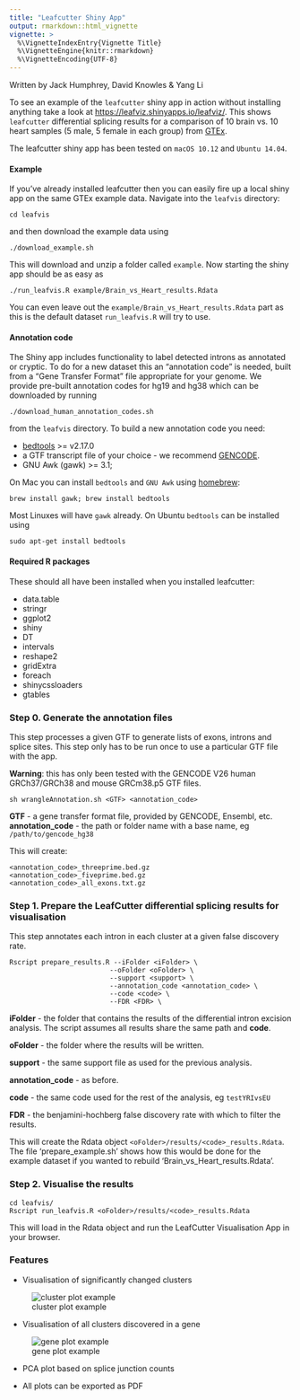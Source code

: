 ```yaml
---
title: "Leafcutter Shiny App"
output: rmarkdown::html_vignette
vignette: >
  %\VignetteIndexEntry{Vignette Title}
  %\VignetteEngine{knitr::rmarkdown}
  %\VignetteEncoding{UTF-8}
---
```


Written by Jack Humphrey, David Knowles & Yang Li

To see an example of the `leafcutter` shiny app in action without installing anything take a look at <https://leafviz.shinyapps.io/leafviz/>. This shows `leafcutter` differential splicing results for a comparison of 10 brain vs. 10 heart samples (5 male, 5 female in each group) from [GTEx](https://www.gtexportal.org/home/). 

The leafcutter shiny app has been tested on `macOS 10.12` and `Ubuntu 14.04`. 

#### Example

If you've already installed leafcutter then you can easily fire up a local shiny app on the same GTEx example data. Navigate into the `leafvis` directory:
```
cd leafvis
```
and then download the example data using 
```
./download_example.sh
```
This will download and unzip a folder called `example`. Now starting the shiny app should be as easy as
```
./run_leafvis.R example/Brain_vs_Heart_results.Rdata
```
You can even leave out the `example/Brain_vs_Heart_results.Rdata` part as this is the default dataset `run_leafvis.R` will try to use. 

#### Annotation code

The Shiny app includes functionality to label detected introns as annotated or cryptic. To do for a new dataset this an "annotation code" is needed, built from a "Gene Transfer Format" file appropriate for your genome. We provide pre-built annotation codes for hg19 and hg38 which can be downloaded by running
```
./download_human_annotation_codes.sh
```
from the `leafvis` directory. To build a new annotation code you need: 

* [bedtools](http://bedtools.readthedocs.io/en/latest/) >= v2.17.0
* a GTF transcript file of your choice - we recommend [GENCODE](https://www.gencodegenes.org/).
* GNU Awk (gawk) >= 3.1; 

On Mac you can install `bedtools` and `GNU Awk` using [homebrew](https://brew.sh/):

`brew install gawk; brew install bedtools`

Most Linuxes will have `gawk` already. On Ubuntu `bedtools` can be installed using

`sudo apt-get install bedtools`

#### Required R packages

These should all have been installed when you installed leafcutter: 

* data.table
* stringr
* ggplot2
* shiny
* DT
* intervals
* reshape2
* gridExtra
* foreach
* shinycssloaders
* gtables

### Step 0. Generate the annotation files

This step processes a given GTF to generate lists of exons, introns and splice sites. This step only has to be run once to use a particular GTF file with the app.

**Warning**: this has only been tested with the GENCODE V26 human GRCh37/GRCh38 and mouse GRCm38.p5 GTF files. 
```
sh wrangleAnnotation.sh <GTF> <annotation_code>
```

**GTF** - a gene transfer format file, provided by GENCODE, Ensembl, etc.
**annotation_code** - the path or folder name with a base name, eg `/path/to/gencode_hg38`

This will create: 
```<annotation_code>_all_introns.bed.gz
<annotation_code>_threeprime.bed.gz
<annotation_code>_fiveprime.bed.gz
<annotation_code>_all_exons.txt.gz
```

### Step 1. Prepare the LeafCutter differential splicing results for visualisation

This step annotates each intron in each cluster at a given false discovery rate.

```
Rscript prepare_results.R --iFolder <iFolder> \
						 --oFolder <oFolder> \
                         --support <support> \
                         --annotation_code <annotation_code> \
                         --code <code> \
                         --FDR <FDR> \                       
```

**iFolder** - the folder that contains the results of the differential intron excision analysis. The script assumes all results share the same path and **code**.

**oFolder** - the folder where the results will be written.

**support** - the same support file as used for the previous analysis. 

**annotation_code** - as before.

**code** - the same code used for the rest of the analysis, eg `testYRIvsEU`

**FDR** - the benjamini-hochberg false discovery rate with which to filter the results.

This will create the Rdata object `<oFolder>/results/<code>_results.Rdata`. The file 'prepare_example.sh' shows how this would be done for the example dataset if you wanted to rebuild 'Brain_vs_Heart_results.Rdata'. 

### Step 2. Visualise the results

```
cd leafvis/
Rscript run_leafvis.R <oFolder>/results/<code>_results.Rdata
```

This will load in the Rdata object and run the LeafCutter Visualisation App in your browser.

### Features

* Visualisation of significantly changed clusters

![cluster plot example](./cluster_plot_example.png)

* Visualisation of all clusters discovered in a gene

![gene plot example](./gene_plot_example.png)

* PCA plot based on splice junction counts

* All plots can be exported as PDF